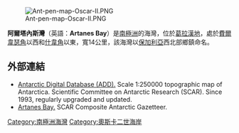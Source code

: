 [[Image:Ant-pen-map-Oscar-II.PNG|thumb]]

'''阿爾塔內斯灣'''（英語：'''Artanes Bay'''）是[[南極洲|南極洲]]的海灣，位於[[葛拉漢地|葛拉漢地]]，處於[[費爾韋瑟角|費爾韋瑟角]]以西和[[什韋角|什韋角]]以東，寬14公里，該海灣以[[保加利亞|保加利亞]]西北部鄉鎮命名。

{{coord|65|01|00|S|61|11|00|W|display=title}}

==外部連結==
* [http://www.add.scar.org Antarctic Digital Database (ADD).] {{Wayback|url=http://www.add.scar.org/ |date=20170305000653 }} Scale 1:250000 topographic map of Antarctica. Scientific Committee on Antarctic Research (SCAR). Since 1993, regularly upgraded and updated.
* [https://data.aad.gov.au/aadc/gaz/scar/display_name.cfm?gaz_id=137468 Artanes Bay.] {{Wayback|url=https://data.aad.gov.au/aadc/gaz/scar/display_name.cfm?gaz_id=137468 |date=20200610030253 }} SCAR Composite Antarctic Gazetteer.

{{DEFAULTSORT:Artanes Bay}}
[[Category:南極洲海灣|Category:南極洲海灣]]
[[Category:奧斯卡二世海岸|Category:奧斯卡二世海岸]]


{{OscarIICoast-geo-stub}}